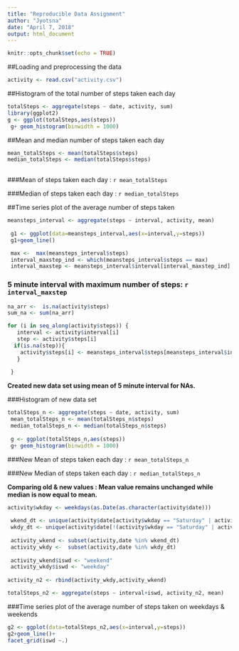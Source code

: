 ---
title: "Reproducible Data Assignment"
author: "Jyotsna"
date: "April 7, 2018"
output: html_document
---

```{r setup, include=FALSE}
knitr::opts_chunk$set(echo = TRUE)
```

##Loading and preprocessing the data

```{r}
activity <- read.csv("activity.csv")
```

##Histogram of the total number of steps taken each day

```{r}
totalSteps <- aggregate(steps ~ date, activity, sum)
library(ggplot2)
g <- ggplot(totalSteps,aes(steps))
 g+ geom_histogram(binwidth = 1000)
```

##Mean and median number of steps taken each day

```{r}
mean_totalSteps <- mean(totalSteps$steps)
median_totalSteps <- median(totalSteps$steps)
 
```

###Mean of steps taken each day : `r mean_totalSteps`  

###Median of steps taken each day : `r median_totalSteps`

##Time series plot of the average number of steps taken

```{r}
meansteps_interval <- aggregate(steps ~ interval, activity, mean)
 
 g1 <- ggplot(data=meansteps_interval,aes(x=interval,y=steps))
 g1+geom_line()

 max <-  max(meansteps_interval$steps)
 interval_maxstep_ind <- which(meansteps_interval$steps == max)
 interval_maxstep <- meansteps_interval$interval[interval_maxstep_ind]
```

### 5 minute interval with maximum number of steps: `r interval_maxstep`

```{r}
na_arr <-  is.na(activity$steps)
sum_na <- sum(na_arr)

for (i in seq_along(activity$steps)) {
   interval <- activity$interval[i]
   step <- activity$steps[i]
  if(is.na(step)){
    activity$steps[i] <- meansteps_interval$steps[meansteps_interval$interval == interval]
   }
   
 }

```

**Created new data set using mean of 5 minute interval for NAs.** 

###Histogram of new data set

```{r}

totalSteps_n <- aggregate(steps ~ date, activity, sum)
 mean_totalSteps_n <- mean(totalSteps_n$steps)
 median_totalSteps_n <- median(totalSteps_n$steps)
 
 g <- ggplot(totalSteps_n,aes(steps))
 g+ geom_histogram(binwidth = 1000) 


```

###New Mean of steps taken each day : `r mean_totalSteps_n`  

###New Median of steps taken each day : `r median_totalSteps_n`

**Comparing old & new values : Mean value remains unchanged while median is now equal to mean.**



```{r}
activity$wkday <- weekdays(as.Date(as.character(activity$date)))
 
 wkend_dt <- unique(activity$date[activity$wkday == "Saturday" | activity$wkday == "Sunday"])
 wkdy_dt <- unique(activity$date[!(activity$wkday == "Saturday" | activity$wkday == "Sunday")])
 
 activity_wkend <- subset(activity,date %in% wkend_dt)
 activity_wkdy <-  subset(activity,date %in% wkdy_dt)
 
 activity_wkend$iswd <- "weekend"
 activity_wkdy$iswd <- "weekday"
 
activity_n2 <- rbind(activity_wkdy,activity_wkend)  

totalSteps_n2 <- aggregate(steps ~ interval+iswd, activity_n2, mean)

```

###Time series plot of the average number of steps taken on weekdays & weekends

```{r}
g2 <- ggplot(data=totalSteps_n2,aes(x=interval,y=steps))
g2+geom_line()+
facet_grid(iswd ~.)

```